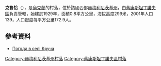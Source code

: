 {{coord|49|51|37|N|27|21|9|E|scale:100000|display=title}}

'''克魯恰'''（{{lang-uk|Круча}}），是[[烏克蘭|烏克蘭]]的村落，位於該國西部[[赫梅利尼茨基州|赫梅利尼茨基州]]，由[[舊康斯坦丁諾夫區|舊康斯坦丁諾夫區]]負責管轄，始建於1929年，面積0.8平方公里，海拔高度299米，2001年人口139，人口密度每平方公里172.9人。

==參考資料==
* [http://weather.in.ua/ua/hmel'nickaja/12546 Погода в селі Круча]{{Wayback|url=http://weather.in.ua/ua/hmel%27nickaja/12546 |date=20160305084648 }}

{{DEFAULTSORT:Круча}}
[[Category:赫梅利尼茨基州村落|Category:赫梅利尼茨基州村落]]
[[Category:舊康斯坦丁諾夫區村落|Category:舊康斯坦丁諾夫區村落]]


{{Khmelnytskyi-geo-stub}}